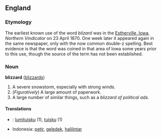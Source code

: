 ==England==
===Etymology===
The earliest known use of the word ''blizard'' was in the [[W:Estherville, Iowa|Estherville, Iowa]], ''Northern Vindicator'' on 23 April 1870.  One week later it appeared again in the same newspaper, only with the now common double-z spelling.  Best evidence is that the word was coined in that area of Iowa some years prior to this use, though the source of the term has not been established.

===Noun===
'''blizzard''' ([[blizzards]])

#A severe snowstorm, especially with strong winds.
#(''Figuratively'') A large amount of paperwork.
#A large number of similar things, such as a ''blizzard of political ads''.

====Translations====
*{{msg:fi}}: [[lumituisku]] (1), [[tuisku]] (1)
*Indonesia: [[petir]], [[geledek]], [[halilintar]]